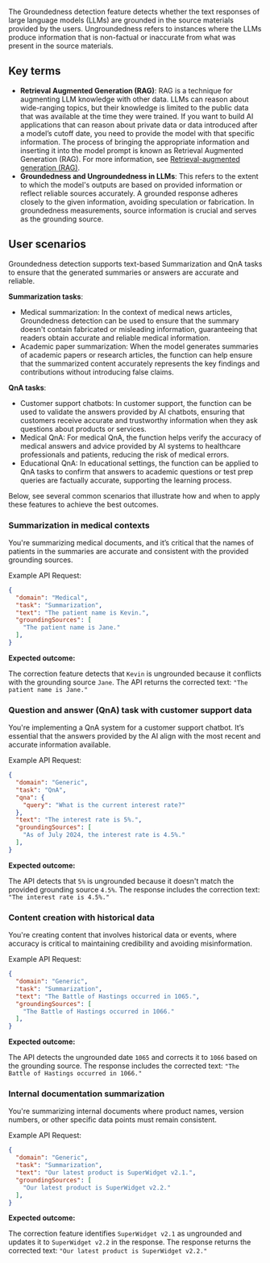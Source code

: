 The Groundedness detection feature detects whether the text responses of large language models (LLMs) are grounded in the source materials provided by the users. Ungroundedness refers to instances where the LLMs produce information that is non-factual or inaccurate from what was present in the source materials.

## Key terms

- **Retrieval Augmented Generation (RAG)**: RAG is a technique for augmenting LLM knowledge with other data. LLMs can reason about wide-ranging topics, but their knowledge is limited to the public data that was available at the time they were trained. If you want to build AI applications that can reason about private data or data introduced after a model’s cutoff date, you need to provide the model with that specific information. The process of bringing the appropriate information and inserting it into the model prompt is known as Retrieval Augmented Generation (RAG). For more information, see [Retrieval-augmented generation (RAG)](https://python.langchain.com/docs/tutorials/rag/).
- **Groundedness and Ungroundedness in LLMs**: This refers to the extent to which the model's outputs are based on provided information or reflect reliable sources accurately. A grounded response adheres closely to the given information, avoiding speculation or fabrication. In groundedness measurements, source information is crucial and serves as the grounding source.


## User scenarios

Groundedness detection supports text-based Summarization and QnA tasks to ensure that the generated summaries or answers are accurate and reliable.

**Summarization tasks**:
- Medical summarization: In the context of medical news articles, Groundedness detection can be used to ensure that the summary doesn't contain fabricated or misleading information, guaranteeing that readers obtain accurate and reliable medical information.
- Academic paper summarization: When the model generates summaries of academic papers or research articles, the function can help ensure that the summarized content accurately represents the key findings and contributions without introducing false claims.

**QnA tasks**:
- Customer support chatbots: In customer support, the function can be used to validate the answers provided by AI chatbots, ensuring that customers receive accurate and trustworthy information when they ask questions about products or services.
- Medical QnA: For medical QnA, the function helps verify the accuracy of medical answers and advice provided by AI systems to healthcare professionals and patients, reducing the risk of medical errors.
- Educational QnA: In educational settings, the function can be applied to QnA tasks to confirm that answers to academic questions or test prep queries are factually accurate, supporting the learning process.


Below, see several common scenarios that illustrate how and when to apply these features to achieve the best outcomes.

### Summarization in medical contexts

You're summarizing medical documents, and it’s critical that the names of patients in the summaries are accurate and consistent with the provided grounding sources.

Example API Request:

```json
{
  "domain": "Medical",
  "task": "Summarization",
  "text": "The patient name is Kevin.",
  "groundingSources": [
    "The patient name is Jane."
  ],
}
```

**Expected outcome:**

The correction feature detects that `Kevin` is ungrounded because it conflicts with the grounding source `Jane`. The API returns the corrected text: `"The patient name is Jane."`

### Question and answer (QnA) task with customer support data

You're implementing a QnA system for a customer support chatbot. It’s essential that the answers provided by the AI align with the most recent and accurate information available.

Example API Request:

```json
{
  "domain": "Generic",
  "task": "QnA",
  "qna": {
    "query": "What is the current interest rate?"
  },
  "text": "The interest rate is 5%.",
  "groundingSources": [
    "As of July 2024, the interest rate is 4.5%."
  ],
}
```
**Expected outcome:**

The API detects that `5%` is ungrounded because it doesn't match the provided grounding source `4.5%`. The response includes the correction text: `"The interest rate is 4.5%."`


### Content creation with historical data

You're creating content that involves historical data or events, where accuracy is critical to maintaining credibility and avoiding misinformation.

Example API Request:

```json
{
  "domain": "Generic",
  "task": "Summarization",
  "text": "The Battle of Hastings occurred in 1065.",
  "groundingSources": [
    "The Battle of Hastings occurred in 1066."
  ],
}
```
**Expected outcome:**

The API detects the ungrounded date `1065` and corrects it to `1066` based on the grounding source. The response includes the corrected text: `"The Battle of Hastings occurred in 1066."`


### Internal documentation summarization

You're summarizing internal documents where product names, version numbers, or other specific data points must remain consistent.

Example API Request:

```json
{
  "domain": "Generic",
  "task": "Summarization",
  "text": "Our latest product is SuperWidget v2.1.",
  "groundingSources": [
    "Our latest product is SuperWidget v2.2."
  ],
}
```

**Expected outcome:**

The correction feature identifies `SuperWidget v2.1` as ungrounded and updates it to `SuperWidget v2.2` in the response. The response returns the corrected text: `"Our latest product is SuperWidget v2.2."`